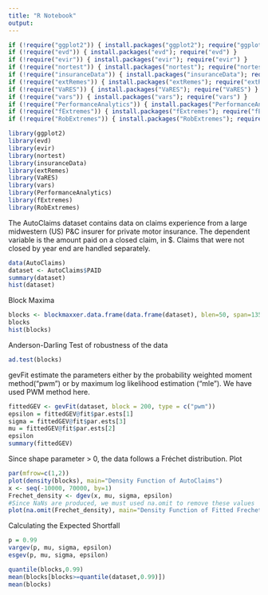 ---
title: "R Notebook"
output: 
--- 

```{r}
if (!require("ggplot2")) { install.packages("ggplot2"); require("ggplot2") }
if (!require("evd")) { install.packages("evd"); require("evd") }
if (!require("evir")) { install.packages("evir"); require("evir") }
if (!require("nortest")) { install.packages("nortest"); require("nortest") }
if (!require("insuranceData")) { install.packages("insuranceData"); require("insuranceData") }
if (!require("extRemes")) { install.packages("extRemes"); require("extRemes") }
if (!require("VaRES")) { install.packages("VaRES"); require("VaRES") }
if (!require("vars")) { install.packages("vars"); require("vars") }
if (!require("PerformanceAnalytics")) { install.packages("PerformanceAnalytics"); require("PerformanceAnalytics") }
if (!require("fExtremes")) { install.packages("fExtremes"); require("fExtremes") }
if (!require("RobExtremes")) { install.packages("RobExtremes"); require("RobExtremes") }
```


```{r}
library(ggplot2)
library(evd)
library(evir)
library(nortest)
library(insuranceData)
library(extRemes)
library(VaRES)
library(vars)
library(PerformanceAnalytics)
library(fExtremes)
library(RobExtremes)
```

The AutoClaims dataset contains data on claims experience from a large midwestern (US) P&C insurer for private motor insurance. The dependent variable is the amount paid on a closed claim, in $. Claims that were not closed by year end are handled separately.

```{r}
data(AutoClaims)
dataset <- AutoClaims$PAID
summary(dataset)
hist(dataset)
```
Block Maxima
```{r}
blocks <- blockmaxxer.data.frame(data.frame(dataset), blen=50, span=135)
blocks
hist(blocks)
```

Anderson-Darling Test of robustness of the data

```{r}
ad.test(blocks)
```
gevFit estimate the parameters either by the probability weighted moment method("pwm") or by maximum log likelihood estimation ("mle"). We have used PWM method here.
```{r}
fittedGEV <- gevFit(dataset, block = 200, type = c("pwm"))
epsilon = fittedGEV@fit$par.ests[1]
sigma = fittedGEV@fit$par.ests[3]
mu = fittedGEV@fit$par.ests[2]
epsilon
summary(fittedGEV)
```

Since shape parameter > 0, the data follows a Fréchet distribution.
Plot
```{r}
par(mfrow=c(1,2))
plot(density(blocks), main="Density Function of AutoClaims")
x <- seq(-10000, 70000, by=1)
Frechet_density <- dgev(x, mu, sigma, epsilon)
#Since NaNs are produced, we must used na.omit to remove these values
plot(na.omit(Frechet_density), main="Density Function of Fitted Frechet")
```

Calculating the Expected Shortfall
```{r}
p = 0.99
vargev(p, mu, sigma, epsilon)
esgev(p, mu, sigma, epsilon)
```
```{r}
quantile(blocks,0.99)
mean(blocks[blocks>=quantile(dataset,0.99)])
mean(blocks)
```
